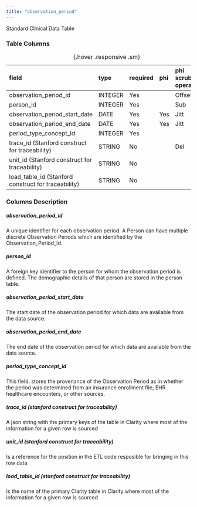 ```yaml
---
title: "observation_period"
---
```


Standard Clinical Data Table

### Table Columns

| field                                               | type    | required   | phi   | phi scrubbing operation   |
|:----------------------------------------------------|:--------|:-----------|:------|:--------------------------|
| observation_period_id                               | INTEGER | Yes        |       | Offset                    |
| person_id                                           | INTEGER | Yes        |       | Sub                       |
| observation_period_start_date                       | DATE    | Yes        | Yes   | Jitt                      |
| observation_period_end_date                         | DATE    | Yes        | Yes   | Jitt                      |
| period_type_concept_id                              | INTEGER | Yes        |       |                        |
| trace_id (Stanford construct for traceability)      | STRING  | No         |       | Del                       |
| unit_id (Stanford construct for traceability)       | STRING  | No         |       |                        |
| load_table_id (Stanford construct for traceability) | STRING  | No         |       |                        |

:  {.hover .responsive .sm}

### Columns Description


##### observation_period_id

A unique identifier for each observation period. A Person can have multiple discrete Observation Periods which are identified by the Observation_Period_Id.

##### person_id

A foreign key identifier to the person for whom the observation period is defined. The demographic details of that person are stored in the person table.

##### observation_period_start_date

The start date of the observation period for which data are available from the data source.

##### observation_period_end_date

The end date of the observation period for which data are available from the data source.

##### period_type_concept_id

This field. stores the provenance of the Observation Period as in whether the period was determined from an insurance enrollment file, EHR healthcare encounters, or other sources.      

##### trace_id (stanford construct for traceability) 

A json string with the primary keys of the table in Clarity where most of the information for a given row is sourced

##### unit_id (stanford construct for traceability) 

Is a reference for the position in the ETL code resposible for bringing in this row data

##### load_table_id (stanford construct for traceability) 

Is the name of the primary Clarity table in Clarity where most of the information for a given row is sourced
